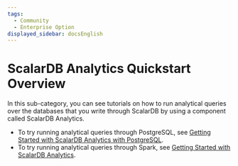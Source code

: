```yaml
---
tags:
  - Community
  - Enterprise Option
displayed_sidebar: docsEnglish
---
```


# ScalarDB Analytics Quickstart Overview

In this sub-category, you can see tutorials on how to run analytical queries over the databases that you write through ScalarDB by using a component called ScalarDB Analytics.

- To try running analytical queries through PostgreSQL, see [Getting Started with ScalarDB Analytics with PostgreSQL](scalardb-analytics-postgresql/getting-started.mdx).
- To try running analytical queries through Spark, see [Getting Started with ScalarDB Analytics](scalardb-analytics/quickstart.mdx).
